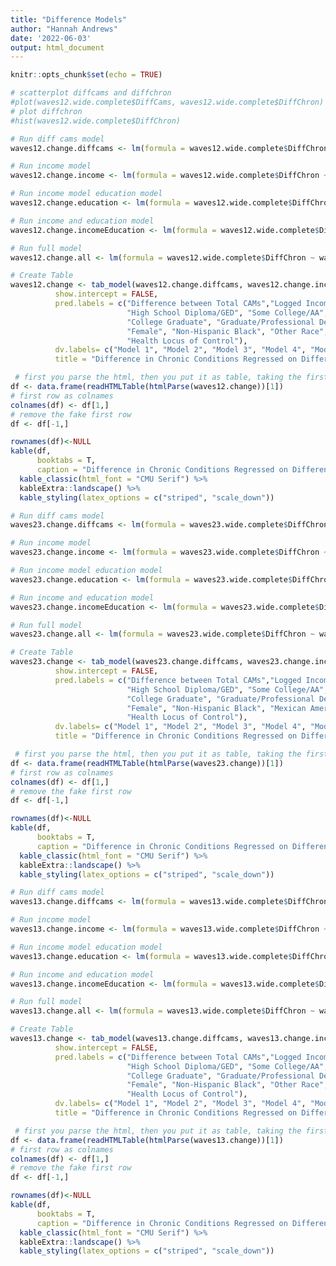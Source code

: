 ```yaml
---
title: "Difference Models"
author: "Hannah Andrews"
date: '2022-06-03'
output: html_document
---
```


```r
knitr::opts_chunk$set(echo = TRUE)
```

```r
# scatterplot diffcams and diffchron
#plot(waves12.wide.complete$DiffCams, waves12.wide.complete$DiffChron)
# plot diffchron
#hist(waves12.wide.complete$DiffChron)

# Run diff cams model
waves12.change.diffcams <- lm(formula = waves12.wide.complete$DiffChron ~ waves12.wide.complete$DiffCams, data = waves12.wide.complete)

# Run income model 
waves12.change.income <- lm(formula = waves12.wide.complete$DiffChron ~ waves12.wide.complete$DiffCams + waves12.wide.complete$LogIncome_W1, data = waves12.wide.complete)

# Run income model education model
waves12.change.education <- lm(formula = waves12.wide.complete$DiffChron ~ waves12.wide.complete$DiffCams + waves12.wide.complete$Education_W1, data = waves12.wide.complete)

# Run income and education model 
waves12.change.incomeEducation <- lm(formula = waves12.wide.complete$DiffChron ~ waves12.wide.complete$DiffCams + waves12.wide.complete$LogIncome_W1 + waves12.wide.complete$Education_W1, data = waves12.wide.complete)

# Run full model
waves12.change.all <- lm(formula = waves12.wide.complete$DiffChron ~ waves12.wide.complete$DiffCams + waves12.wide.complete$LogIncome_W1 + waves12.wide.complete$Education_W1 + waves12.wide.complete$Age_W1 + waves12.wide.complete$Sex_W1 + waves12.wide.complete$Race_W1 + waves12.wide.complete$Marital_W1 + waves12.wide.complete$HlthInsurance_W1 + waves12.wide.complete$HLSelf_W1, data = waves12.wide.complete ) 

# Create Table
waves12.change <- tab_model(waves12.change.diffcams, waves12.change.income, waves12.change.education, waves12.change.incomeEducation, waves12.change.all,
          show.intercept = FALSE,
          pred.labels = c("Difference between Total CAMs","Logged Income", 
                          "High School Diploma/GED", "Some College/AA", 
                          "College Graduate", "Graduate/Professional Degree", "Age", 
                          "Female", "Non-Hispanic Black", "Other Race", "Married", "Insured",
                          "Health Locus of Control"),
          dv.labels= c("Model 1", "Model 2", "Model 3", "Model 4", "Model 5"),
          title = "Difference in Chronic Conditions Regressed on Difference in CAMs")

 # first you parse the html, then you put it as table, taking the first
df <- data.frame(readHTMLTable(htmlParse(waves12.change))[1])
# first row as colnames
colnames(df) <- df[1,]
# remove the fake first row
df <- df[-1,]

rownames(df)<-NULL
kable(df,
      booktabs = T,
      caption = "Difference in Chronic Conditions Regressed on Difference in CAMs") %>%
  kable_classic(html_font = "CMU Serif") %>% 
  kableExtra::landscape() %>% 
  kable_styling(latex_options = c("striped", "scale_down")) 

```

```r
# Run diff cams model
waves23.change.diffcams <- lm(formula = waves23.wide.complete$DiffChron ~ waves23.wide.complete$DiffCams, data = waves23.wide.complete)

# Run income model 
waves23.change.income <- lm(formula = waves23.wide.complete$DiffChron ~ waves23.wide.complete$DiffCams + waves23.wide.complete$LogIncome_W2, data = waves23.wide.complete)

# Run income model education model
waves23.change.education <- lm(formula = waves23.wide.complete$DiffChron ~ waves23.wide.complete$DiffCams + waves23.wide.complete$Education_W2, data = waves23.wide.complete)

# Run income and education model 
waves23.change.incomeEducation <- lm(formula = waves23.wide.complete$DiffChron ~ waves23.wide.complete$DiffCams + waves23.wide.complete$LogIncome_W2 + waves23.wide.complete$Education_W2, data = waves23.wide.complete)

# Run full model
waves23.change.all <- lm(formula = waves23.wide.complete$DiffChron ~ waves23.wide.complete$DiffCams + waves23.wide.complete$LogIncome_W2 + waves23.wide.complete$Education_W2 + waves23.wide.complete$Age_W2 + waves23.wide.complete$Sex_W2 + waves23.wide.complete$Race_W2 + waves23.wide.complete$Marital_W2 + waves23.wide.complete$HlthInsurance_W2 + waves23.wide.complete$HLSelf_W2, data = waves23.wide.complete ) 

# Create Table
waves23.change <- tab_model(waves23.change.diffcams, waves23.change.income, waves23.change.education, waves23.change.incomeEducation, waves23.change.all,
          show.intercept = FALSE,
          pred.labels = c("Difference between Total CAMs","Logged Income", 
                          "High School Diploma/GED", "Some College/AA", 
                          "College Graduate", "Graduate/Professional Degree", "Age", 
                          "Female", "Non-Hispanic Black", "Mexican American and Other Hispanic", "Other Race", "Married", "Insured",
                          "Health Locus of Control"),
          dv.labels= c("Model 1", "Model 2", "Model 3", "Model 4", "Model 5"),
          title = "Difference in Chronic Conditions Regressed on Difference in CAMs Waves 2 and 3")

 # first you parse the html, then you put it as table, taking the first
df <- data.frame(readHTMLTable(htmlParse(waves23.change))[1])
# first row as colnames
colnames(df) <- df[1,]
# remove the fake first row
df <- df[-1,]

rownames(df)<-NULL
kable(df,
      booktabs = T,
      caption = "Difference in Chronic Conditions Regressed on Difference in CAMs") %>%
  kable_classic(html_font = "CMU Serif") %>% 
  kableExtra::landscape() %>% 
  kable_styling(latex_options = c("striped", "scale_down"))

```

```r
# Run diff cams model
waves13.change.diffcams <- lm(formula = waves13.wide.complete$DiffChron ~ waves13.wide.complete$DiffCams, data = waves13.wide.complete)

# Run income model 
waves13.change.income <- lm(formula = waves13.wide.complete$DiffChron ~ waves13.wide.complete$DiffCams + waves13.wide.complete$LogIncome_W1, data = waves13.wide.complete)

# Run income model education model
waves13.change.education <- lm(formula = waves13.wide.complete$DiffChron ~ waves13.wide.complete$DiffCams + waves13.wide.complete$Education_W1, data = waves13.wide.complete)

# Run income and education model 
waves13.change.incomeEducation <- lm(formula = waves13.wide.complete$DiffChron ~ waves13.wide.complete$DiffCams + waves13.wide.complete$LogIncome_W1 + waves13.wide.complete$Education_W1, data = waves13.wide.complete)

# Run full model
waves13.change.all <- lm(formula = waves13.wide.complete$DiffChron ~ waves13.wide.complete$DiffCams + waves13.wide.complete$LogIncome_W1 + waves13.wide.complete$Education_W1 + waves13.wide.complete$Age_W1 + waves13.wide.complete$Sex_W1 + waves13.wide.complete$Race_W1 + waves13.wide.complete$Marital_W1 + waves13.wide.complete$HlthInsurance_W1 + waves13.wide.complete$HLSelf_W1, data = waves13.wide.complete ) 

# Create Table
waves13.change <- tab_model(waves13.change.diffcams, waves13.change.income, waves13.change.education, waves13.change.incomeEducation, waves13.change.all,
          show.intercept = FALSE,
          pred.labels = c("Difference between Total CAMs","Logged Income", 
                          "High School Diploma/GED", "Some College/AA", 
                          "College Graduate", "Graduate/Professional Degree", "Age", 
                          "Female", "Non-Hispanic Black", "Other Race", "Married", "Insured",
                          "Health Locus of Control"),
          dv.labels= c("Model 1", "Model 2", "Model 3", "Model 4", "Model 5"),
          title = "Difference in Chronic Conditions Regressed on Difference in CAMs Waves 2 and 3")

 # first you parse the html, then you put it as table, taking the first
df <- data.frame(readHTMLTable(htmlParse(waves13.change))[1])
# first row as colnames
colnames(df) <- df[1,]
# remove the fake first row
df <- df[-1,]

rownames(df)<-NULL
kable(df,
      booktabs = T,
      caption = "Difference in Chronic Conditions Regressed on Difference in CAMs") %>%
  kable_classic(html_font = "CMU Serif") %>% 
  kableExtra::landscape() %>% 
  kable_styling(latex_options = c("striped", "scale_down"))


```

